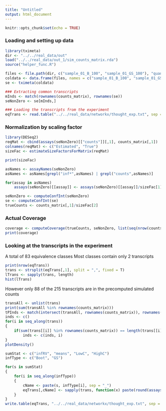 ```yaml
---
title: "Untitled"
output: html_document
---
```


```r
knitr::opts_chunk$set(echo = TRUE)
```

### Loading and setting up data
```r
library(tximeta)
dir <- "../../real_data/out"
load("../../real_data/out_1/sim_counts_matrix.rda")
source("helper_func.R")

files <- file.path(dir, c("sample_01_B_100", "sample_01_GS_100"), "quant.sf")
coldata <- data.frame(files, names = c("sample_01_B_100", "sample_01_GS_100"), infType = c("Boot", "GS"), stringsAsFactors = F)
se <- tximeta(coldata)

### Extracting common transcripts
mInds <- match(rownames(counts_matrix), rownames(se))
seNonZero <- se[mInds,]

### Loading the transcripts from the experiment
eqTrans <- read.table("../../real_data/networkx/thought_exp.txt", sep = "\t", header = T)
```

### Normalization by scaling factor
```r
library(DESeq2)
reqMat <- cbind(assays(seNonZero)[["counts"]][,1], counts_matrix[,1])
colnames(reqMat) <- c("Estimated", "True")
sizeFac <- estimateSizeFactorsForMatrix(reqMat)

print(sizeFac)

asNames <- assayNames(seNonZero)
asNames <- asNames[grepl("inf*",asNames) | grepl("counts",asNames)]

for(assay in asNames)
    assays(seNonZero)[[assay]] <- assays(seNonZero)[[assay]]/sizeFac[1]

seNonZero <- computeConfInt(seNonZero)
se <- computeConfInt(se)
trueCounts <- counts_matrix[,1]/sizeFac[2]
```

### Actual Coverage
```r
coverage <- computeCoverage(trueCounts, seNonZero, list(seq(nrow(counts_matrix))))
print(coverage)
```

### Looking at the transcripts in the experiment
A total of 83 equivalence classes
Most classes contain only 2 transcripts
```r
print(nrow(eqTrans))
trans <- strsplit(eqTrans[,1], split = ",", fixed = T)
lTrans <- sapply(trans, length)
hist(lTrans)
```

However only 88 of the 215 transcripts are in the precomputed simulated counts
```r
transAll <- unlist(trans)
print(sum(transAll %in% rownames(counts_matrix)))
tPInds <- match(intersect(transAll, rownames(counts_matrix)), rownames(counts_matrix))
inds <- c()
for(i in seq_along(trans))
{
    if(sum(trans[[i]] %in% rownames(counts_matrix)) == length(trans[[i]]))
        inds <- c(inds, i)
}
plotDensity()
```

```r
sumStat <- c("infRV", "means", "LowC", "HighC")
infType <- c("Boot", "GS")

for(s in sumStat)
{
    for(i in seq_along(infType))
    {
        cName <- paste(s, infType[i], sep = "_")
        eqTrans[,cName] <- sapply(trans, function(x) paste(round(assays(se)[[s]][x,i],4), collapse = ","))
    }
}
write.table(eqTrans, "../../real_data/networkx/thought_exp.txt", sep = "\t", row.names = F)
```